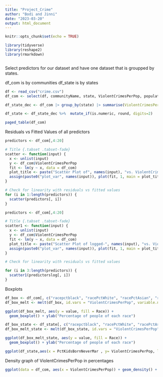 ```yaml
---
title: "Project_Crime"
author: "Bodi and Jinni"
date: "2023-03-20"
output: html_document
---
```


```r
knitr::opts_chunk$set(echo = TRUE)
```

```r
library(tidyverse)
library(reshape2)
library(rmarkdown)

```

```r


```

Select predictors for our dataset and have one dataset that is groupped by states. 

df_com is by communities 
df_state is by states 

```r
df <- read_csv("crime.csv")
df_com <- select(df, communityName, state, ViolentCrimesPerPop, population, racepctblack, racePctWhite, racePctAsian, racePctHisp, agePct12t21, agePct12t29, agePct16t24, agePct65up, medIncome, PctPopUnderPov, PctNotHSGrad, PctUnemployed, TotalPctDiv, PctKidsBornNeverMar, RentMedian, PctForeignBorn )

df_state_dec <- df_com |> group_by(state) |> summarise(ViolentCrimesPerPop = mean(ViolentCrimesPerPop,na.rm = TRUE), population = sum(population), racepctblack = mean(racepctblack), racePctWhite = mean(racePctWhite), racePctAsian = mean(racePctAsian), racePctHisp = mean(racePctHisp), agePct12t21 = mean(agePct12t21), agePct12t29 = mean(agePct12t29), agePct16t24 = mean(agePct16t24), agePct65up = mean(agePct65up), medIncome = mean(medIncome), PctPopUnderPov = mean(PctPopUnderPov), PctNotHSGrad = mean(PctNotHSGrad), PctUnemployed = mean(PctUnemployed), TotalPctDiv = mean(TotalPctDiv), PctKidsBornNeverMar = mean(PctKidsBornNeverMar), RentMedian = mean(RentMedian), PctForeignBorn = mean(PctForeignBorn))

df_state <- df_state_dec %>%  mutate_if(is.numeric, round, digits=2)

paged_table(df_com)

```

Residuals vs Fitted Values of all predictors 
```r
predictors <- df_com[,4:20]

# Title {.tabset .tabset-fade}
scatter <- function(input) {
  x <- unlist(input)
  y <- df_com$ViolentCrimesPerPop
  fit <- lm(y ~ x, data = df_com)
  plot_title <- paste("Scatter Plot of", names(input), "vs. ViolentCrimesPerPop")
  assign(paste0("plot_var", names(input)), plot(fit, 1, main = plot_title))
}

# Check for linearity with residuals vs fitted values
for (i in 1:length(predictors)) {
  scatter(predictors[, i])
}

```

```r
predictors <- df_com[,4:20]

# Title {.tabset .tabset-fade}
scatter1 <- function(input) {
  x <- unlist(input)
  y <- df_com$ViolentCrimesPerPop
  fit <- lm(y ~ x, data = df_com)
  plot_title <- paste("Scatter Plot of logged-", names(input), "vs. ViolentCrimesPerPop")
  assign(paste0("plot_var", names(input)), plot(fit, 1, main = plot_title))
}

# Check for linearity with residuals vs fitted values

for (i in 3:length(predictors)) {
  scatter1(predictorslog[, i])
}


```


Boxplots
```r

df_box <- df_com[, c("racepctblack", "racePctWhite", "racePctAsian", "racePctHisp", "ViolentCrimesPerPop")]
df_box_melt <- melt(df_box, id.vars = "ViolentCrimesPerPop", variable.name = "Race")

ggplot(df_box_melt, aes(y = value, fill = Race)) +
  geom_boxplot() + ylab("Percentage of people of each race")

df_box_state <- df_state[, c("racepctblack", "racePctWhite", "racePctAsian", "racePctHisp", "ViolentCrimesPerPop")]
df_box_melt_state <- melt(df_box_state, id.vars = "ViolentCrimesPerPop", variable.name = "Race")

ggplot(df_box_melt_state, aes(y = value, fill = Race)) +
  geom_boxplot() + ylab("Percentage of people of each race")

```

```r

ggplot(df_state,aes(x = PctKidsBornNeverMar , y= ViolentCrimesPerPop, label = state)) + geom_point(aes(color = state)) + geom_text() + theme(legend.position = "none") 

```

Density graph of ViolentCrimesPerPop in percentages
```r
ggplot(data = df_com, aes(x = ViolentCrimesPerPop)) + geom_density() + scale_y_continuous(labels = scales::percent_format()) + labs(title = "Density graph of ViolentCrimesPerPop in percentages across communities")

```

```r


```
